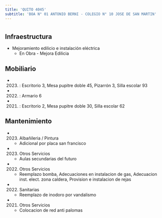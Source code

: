 ```yaml
---
title: 'QUITO 4045'
subtitle: 'BOA N° 01 ANTONIO BERNI - COLEGIO N° 10 JOSE DE SAN MARTIN'
---
```


#
## Infraestructura

* Mejoramiento edilicio e instalación eléctrica 
    + En Obra - Mejora Edilicia 


## Mobiliario

*  (2023) : Escritorio 3, Mesa pupitre doble 45, Pizarrón 3, Silla escolar 93 

*  (2022) : Armario 6 

*  (2021) : Escritorio 2, Mesa pupitre doble 30, Silla escolar 62 





## Mantenimiento

*  (2023) Albañileria / Pintura 
    + Adicional por placa san francisco

*  (2023) Otros Servicios 
    + Aulas secundarias del futuro

*  (2022) Otros Servicios 
    + Reemplazo bomba, Adecuaciones en instalacion de gas, Adecuacion inst. elect. zona caldera, Provision e instalacion de rejas

*  (2022) Sanitarias 
    + Reemplazo de inodoro por vandalismo

*  (2021) Otros Servicios 
    + Colocacion de red anti palomas







